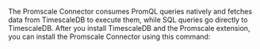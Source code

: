 The Promscale Connector consumes PromQL queries natively and fetches data
from TimescaleDB to execute them, while SQL queries go directly to TimescaleDB.
After you install TimescaleDB and the Promscale extension, you can 
install the Promscale Connector using this command: